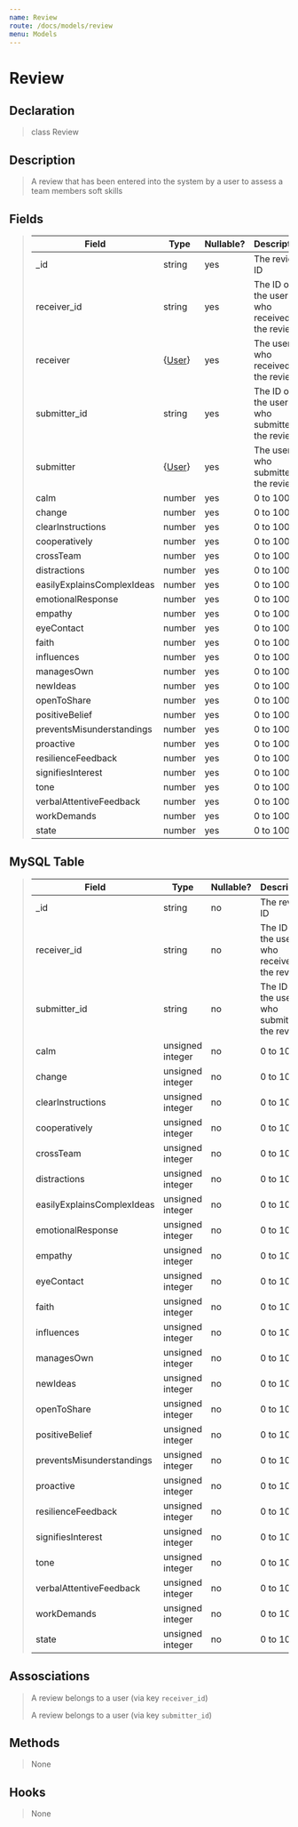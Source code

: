 ```yaml
---
name: Review
route: /docs/models/review
menu: Models
---
```


# Review

## Declaration

> class Review

## Description

> A review that has been entered into the system by a user to assess a team members soft skills

## Fields

> |Field|Type|Nullable?|Description|
> |--|--|--|--|
> |_id|string|yes|The review ID|
> |receiver_id|string|yes|The ID of the user who received the review|
> |receiver|{[User](/docs/models/user)}|yes|The user who received the review|
> |submitter_id|string|yes|The ID of the user who submitted the review|
> |submitter|{[User](/docs/models/user)}|yes|The user who submitted the review|
> |calm|number|yes|0 to 100|
> |change|number|yes|0 to 100|
> |clearInstructions|number|yes|0 to 100|
> |cooperatively|number|yes|0 to 100|
> |crossTeam|number|yes|0 to 100|
> |distractions|number|yes|0 to 100|
> |easilyExplainsComplexIdeas|number|yes|0 to 100|
> |emotionalResponse|number|yes|0 to 100|
> |empathy|number|yes|0 to 100|
> |eyeContact|number|yes|0 to 100|
> |faith|number|yes|0 to 100|
> |influences|number|yes|0 to 100|
> |managesOwn|number|yes|0 to 100|
> |newIdeas|number|yes|0 to 100|
> |openToShare|number|yes|0 to 100|
> |positiveBelief|number|yes|0 to 100|
> |preventsMisunderstandings|number|yes|0 to 100|
> |proactive|number|yes|0 to 100|
> |resilienceFeedback|number|yes|0 to 100|
> |signifiesInterest|number|yes|0 to 100|
> |tone|number|yes|0 to 100|
> |verbalAttentiveFeedback|number|yes|0 to 100|
> |workDemands|number|yes|0 to 100|
> |state|number|yes|0 to 100|

## MySQL Table

> |Field|Type|Nullable?|Description|
> |--|--|--|--|
> |_id|string|no|The review ID|
> |receiver_id|string|no|The ID of the user who received the review|
> |submitter_id|string|no|The ID of the user who submitted the review|
> |calm|unsigned integer|no|0 to 100|
> |change|unsigned integer|no|0 to 100|
> |clearInstructions|unsigned integer|no|0 to 100|
> |cooperatively|unsigned integer|no|0 to 100|
> |crossTeam|unsigned integer|no|0 to 100|
> |distractions|unsigned integer|no|0 to 100|
> |easilyExplainsComplexIdeas|unsigned integer|no|0 to 100|
> |emotionalResponse|unsigned integer|no|0 to 100|
> |empathy|unsigned integer|no|0 to 100|
> |eyeContact|unsigned integer|no|0 to 100|
> |faith|unsigned integer|no|0 to 100|
> |influences|unsigned integer|no|0 to 100|
> |managesOwn|unsigned integer|no|0 to 100|
> |newIdeas|unsigned integer|no|0 to 100|
> |openToShare|unsigned integer|no|0 to 100|
> |positiveBelief|unsigned integer|no|0 to 100|
> |preventsMisunderstandings|unsigned integer|no|0 to 100|
> |proactive|unsigned integer|no|0 to 100|
> |resilienceFeedback|unsigned integer|no|0 to 100|
> |signifiesInterest|unsigned integer|no|0 to 100|
> |tone|unsigned integer|no|0 to 100|
> |verbalAttentiveFeedback|unsigned integer|no|0 to 100|
> |workDemands|unsigned integer|no|0 to 100|
> |state|unsigned integer|no|0 to 100|

## Assosciations

> A review belongs to a user (via key `receiver_id`)
>
> A review belongs to a user (via key `submitter_id`)

## Methods

> None

## Hooks

> None